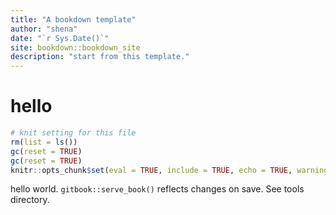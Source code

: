 ```yaml
---
title: "A bookdown template"
author: "shena"
date: "`r Sys.Date()`"
site: bookdown::bookdown_site
description: "start from this template."
---
```

# hello

```r
# knit setting for this file
rm(list = ls())
gc(reset = TRUE)
gc(reset = TRUE)
knitr::opts_chunk$set(eval = TRUE, include = TRUE, echo = TRUE, warning = FALSE, collapse = TRUE)
```

hello world. `gitbook::serve_book()` reflects changes on save. See tools directory.